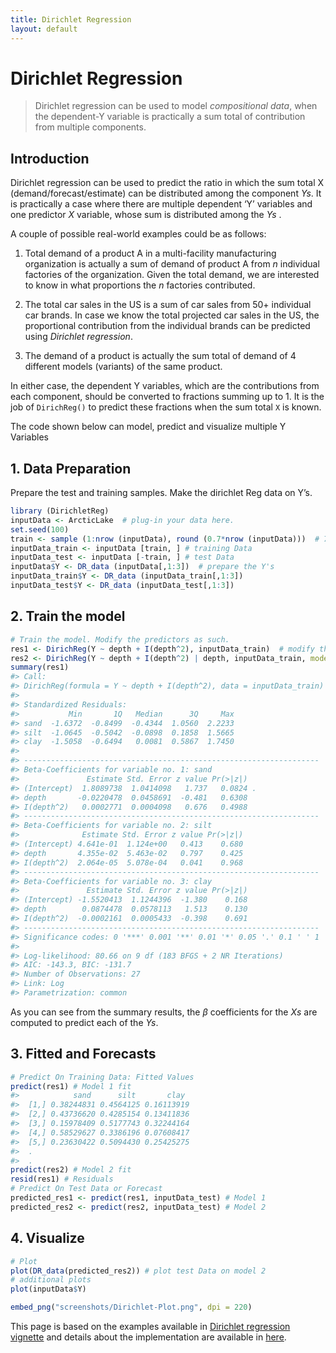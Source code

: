 ```yaml
---
title: Dirichlet Regression
layout: default
---
```

# Dirichlet Regression

> Dirichlet regression can be used to model _compositional data_, when the dependent-Y variable is practically a sum total of contribution from multiple components.

## Introduction

Dirichlet regression can be used to predict the ratio in which the sum total X (demand/forecast/estimate) can be distributed among the component $Ys$. It is practically a case where there are multiple dependent ‘Y’ variables and one predictor $X$ variable, whose sum is distributed among the $Ys$ .

A couple of possible real-world examples could be as follows:

1. Total demand of a product A in a multi-facility manufacturing organization is actually a sum of demand of product A from _n_ individual factories of the organization. Given the total demand, we are interested to know in what proportions the _n_ factories contributed. 

1. The total car sales in the US is a sum of car sales from 50+ individual car brands. In case we know the total projected car sales in the US, the proportional contribution from the individual brands can be predicted using _Dirichlet regression_.

1. The demand of a product is actually the sum total of demand of 4 different models (variants) of the same product.

In either case, the dependent Y variables, which are the contributions from each component, should be converted to fractions summing up to 1. It is the job of `DirichReg()` to predict these fractions when the sum total `X` is known.

The code shown below can model, predict and visualize multiple Y Variables

## 1. Data Preparation
Prepare the test and training samples. Make the dirichlet Reg data on Y’s.
```r
library (DirichletReg)
inputData <- ArcticLake  # plug-in your data here.
set.seed(100)
train <- sample (1:nrow (inputData), round (0.7*nrow (inputData)))  # 70% training sample
inputData_train <- inputData [train, ] # training Data
inputData_test <- inputData [-train, ] # test Data
inputData$Y <- DR_data (inputData[,1:3])  # prepare the Y's
inputData_train$Y <- DR_data (inputData_train[,1:3])
inputData_test$Y <- DR_data (inputData_test[,1:3])
```

## 2. Train the model

```r
# Train the model. Modify the predictors as such.
res1 <- DirichReg(Y ~ depth + I(depth^2), inputData_train)  # modify the predictors and input data here
res2 <- DirichReg(Y ~ depth + I(depth^2) | depth, inputData_train, model="alternative") 
summary(res1)
#> Call:
#> DirichReg(formula = Y ~ depth + I(depth^2), data = inputData_train)
#> 
#> Standardized Residuals:
#>           Min       1Q   Median      3Q     Max
#> sand  -1.6372  -0.8499  -0.4344  1.0560  2.2233
#> silt  -1.0645  -0.5042  -0.0898  0.1858  1.5665
#> clay  -1.5058  -0.6494   0.0081  0.5867  1.7450
#> 
#> ------------------------------------------------------------------
#> Beta-Coefficients for variable no. 1: sand
#>               Estimate Std. Error z value Pr(>|z|)  
#> (Intercept)  1.8089738  1.0414098   1.737   0.0824 .
#> depth       -0.0220478  0.0458691  -0.481   0.6308  
#> I(depth^2)   0.0002771  0.0004098   0.676   0.4988  
#> ------------------------------------------------------------------
#> Beta-Coefficients for variable no. 2: silt
#>              Estimate Std. Error z value Pr(>|z|)
#> (Intercept) 4.641e-01  1.124e+00   0.413    0.680
#> depth       4.355e-02  5.463e-02   0.797    0.425
#> I(depth^2)  2.064e-05  5.078e-04   0.041    0.968
#> ------------------------------------------------------------------
#> Beta-Coefficients for variable no. 3: clay
#>               Estimate Std. Error z value Pr(>|z|)
#> (Intercept) -1.5520413  1.1244396  -1.380    0.168
#> depth        0.0874478  0.0578113   1.513    0.130
#> I(depth^2)  -0.0002161  0.0005433  -0.398    0.691
#> ------------------------------------------------------------------
#> Significance codes: 0 '***' 0.001 '**' 0.01 '*' 0.05 '.' 0.1 ' ' 1
#> 
#> Log-likelihood: 80.66 on 9 df (183 BFGS + 2 NR Iterations)
#> AIC: -143.3, BIC: -131.7
#> Number of Observations: 27
#> Link: Log
#> Parametrization: common
```

As you can see from the summary results, the $\beta$ coefficients for the $Xs$ are computed to predict each of the $Ys$.

## 3. Fitted and Forecasts

```r
# Predict On Training Data: Fitted Values
predict(res1) # Model 1 fit
#>            sand      silt       clay
#>  [1,] 0.38244831 0.4564125 0.16113919
#>  [2,] 0.43736620 0.4285154 0.13411836
#>  [3,] 0.15978409 0.5177743 0.32244164
#>  [4,] 0.58529627 0.3386196 0.07608417
#>  [5,] 0.23630422 0.5094430 0.25425275
#>  .
#>  .
predict(res2) # Model 2 fit
resid(res1) # Residuals
# Predict On Test Data or Forecast
predicted_res1 <- predict(res1, inputData_test) # Model 1
predicted_res2 <- predict(res2, inputData_test) # Model 2
```

## 4. Visualize
```r
# Plot
plot(DR_data(predicted_res2)) # plot test Data on model 2
# additional plots
plot(inputData$Y)
```

```r
embed_png("screenshots/Dirichlet-Plot.png", dpi = 220)
```

This page is based on the examples available in [Dirichlet regression vignette](https://cran.r-project.org/web/packages/DirichletReg/vignettes/DirichletReg-vig.pdf) and details about the implementation are available in [here](http://epub.wu.ac.at/4077/1/Report125.pdf).